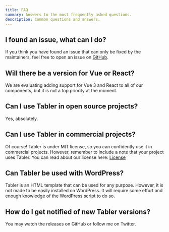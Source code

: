 ```yaml
---
title: FAQ
summary: Answers to the most frequently asked questions.
description: Common questions and answers.
---
```


## I found an issue, what can I do?

If you think you have found an issue that can only be fixed by the maintainers, feel free to open an issue on [GitHub](https://github.com/tabler/tabler).

## Will there be a version for Vue or React?

We are evaluating adding support for Vue 3 and React to all of our components, but it is not a top priority at the moment.

## Can I use Tabler in open source projects?

Yes, absolutely.

## Can I use Tabler in commercial projects?

Of course! Tabler is under MIT license, so you can confidently use it in commercial projects. However, remember to include a note that your project uses Tabler. You can read about our license here: [License](/license)

## Can Tabler be used with WordPress?

Tabler is an HTML template that can be used for any purpose. However, it is not made to be easily installed on WordPress. It will require some effort and enough knowledge of the WordPress script to do so.

## How do I get notified of new Tabler versions?

You may watch the releases on GitHub or follow me on Twitter.
